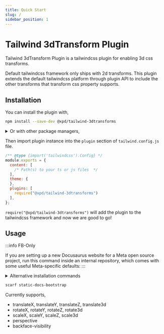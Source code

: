 ```yaml
---
title: Quick Start
slug: /
sidebar_position: 1
---
```


# Tailwind 3dTransform Plugin

Tailwind 3dTransform Plugin is a tailwindcss plugin for enabling 3d css transforms.

Default tailwindcss framework only ships with 2d transforms. This plugin extends the default tailwindcss platform through plugin API to include the other transforms that transform css property supports.

## Installation

You can install the plugin with,

  ```bash
  npm install --save-dev @xpd/tailwind-3dtransforms
  ```

<details>
  <summary>
  Or with other package managers,
  </summary>
  <div>
  with yarn,

  ```bash
  yarn add -D @xpd/tailwind-3dtransforms
  ```

  with pnpm,

  ```bash
  pnpm install --save-dev @xpd/tailwind-3dtransforms
  ```
  </div>
</details>

Then import plugin instance into the `plugin` section of `tailwind.config.js` file.

```js
/** @type {import('tailwindcss').Config} */
module.exports = {
  content: [
    /* Path(s) to your ts or js files  */
  ],
  theme: {
  },
  plugins: [
    require("@xpd/tailwind-3dtransforms")
  ],
};
```

`require("@xpd/tailwind-3dtransforms")` will add the plugin to the tailwindcss framework and now we are good to go!

## Usage



:::info FB-Only

If you are setting up a new Docusaurus website for a Meta open source project, run this command inside an internal repository, which comes with some useful Meta-specific defaults:
:::

<details>
  <summary>Alternative installation commands</summary>
   <div>
    <div>This is the detailed content</div>
    <br/>
    <details>
      <summary>
        Nested toggle! Some surprise inside...
      </summary>
      <div>faosdfj oaisdjf oiaj foiasdjf</div>
    </details>
  </div>
</details>

```bash
scarf static-docs-bootstrap
```


 Currently supports,
- translateX, translateY, translateZ, translate3d
- rotateX, rotateY, rotateZ, rotate3d
- scaleX, scaleY, scaleZ, scale3d
- perspective
- backface-visibility


